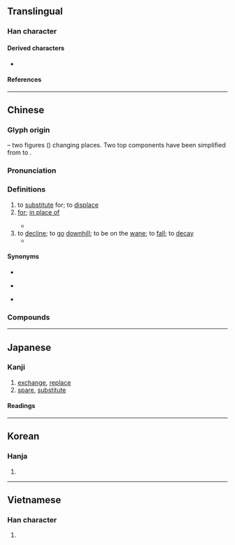 {{also|賛|暜}}
{{character info}}
==Translingual==
{{stroke order|strokes=12}}

===Han character===
{{Han char|rn=73|rad=曰|as=08|sn=12|four=55603|canj=QOA|ids=⿱㚘曰}}

====Derived characters====
* {{l|mul|[[僣]], [[簮]], [[譛]], [[鐟]], [[䣠]], [[䲋]], [[𠟆]], [[𠾱]], [[𡼫]], [[𢡚]], [[𣚽]], [[𤏖]], [[𥋋]], [[𦅦]], [[𦏋]], [[𦠛]], [[𦻘]], [[𨅕]], [[𩁀]], [[𩅮]], [[𩕗]], [[𩞲]], [[𪍲]], [[𪖽]]}} <!-- 潜 derived from 潛 -->

====References====
{{Han ref|kx=0503.040|dkj=14300|dj=0877.030|hdz=21515.080|uh=66FF}}

----

==Chinese==
{{zh-forms|alt=暜,𤾕,𤽽,㬱}}

===Glyph origin===
{{Han etym}}
{{Han compound|竝|曰|ls=ic}} – two figures ({{lang|zh|竝}}) changing places. Two top components have been simplified from {{zh-l|*立}} to {{zh-l|*夫}}.

===Pronunciation===
{{zh-pron
|m=tì
|c=tai3
|g=ti3
|h=pfs=thai/thi
|j=ti3
|md=tá̤
|mn=ml,jj,yl,tn,kh,tc:thè/xm,qz,jj,lk,tp,km,mg,hc,tc:thòe/qz,tw,xm:thùi/qz,tw,xm:thoeh
|mn_note=thè - literary; thòe/thuì/thoeh - vernacular
|mn-t=ti3/toi3
|mn-t_note=ti3 - literary; toi3 - vernacular
|w=2thi
|mc=y
|oc=y
|ma=
|cat=v,prep
}}

===Definitions===
{{zh-hanzi}}

# to [[substitute]] for; to [[displace]]
# [[for]]; [[in place of]]
#: {{zh-x|他 替 我 去 了 趟 超市。|He went to the supermarket '''for''' me. [Originally, I was the person who should go to the supermarket]}}
#* {{zh-x|奴才 替 天下 百姓 感激 皇太后 恩典！|I, '''on behalf of''' the people throughout the world, [hereby] express my gratitude for the kindness of the empress dowager!|ref={{w|zh:苍穹之昴 (电视剧)|'''2010''', The Firmament of the Pleiades}}}}
# to [[decline]]; to [[go]] [[downhill]]; to be on the [[wane]]; to [[fall]]; to [[decay]]
#* {{zh-x|曰：「有 謂 一向 嚴 華夷 之 防閑，守 儒 俗 之 界分，則 勢 孤 力 替。尊慕 之 義 無 以 維持。則 不問 俗 之 華夷、人 之 舊新，破 其 畦 稜，而 與 之 成 其 事，亦 時宜 之 一 道 也。其 言 如何？」|tr=Wal: "Yu wi ilhyang eom hwai ji banghan, su yu sok ji gyebun, jeuk se go ryeok '''che'''. Jonmo ji ui mu i yuji. Jeuk bulmun sok ji hwai, in ji gusin, pa gi hyu reung, i yeo ji seong gi sa, yeok siui ji il do ya. Gi eon yeoha?"|He said: "There are those who say that if we always hold firm to the limits of {{w|Hua–Yi distinction|the ''hua'' and the ''yi''}} and keep to the borders between the Confucian and profane worlds, our circumstances shall be forlorn and our strength '''faltering'''. The cause of honoring and commemorating is not upheld thereby. So if we disregard whether the customs are ''hua'' or ''yi'' or whether the people are of the old or new types, breaking these boundaries and achieving our aim along with them, this would also be a way to act appropriately for these times. What do you have to say?"|3=CL-KR|ref='''1946''', writing by ​Kim Yeong'ik ({{lang|zh|金永益}})}}

====Synonyms====
* {{s|to substitute}}
{{zh-syn-saurus|更換}}
* {{s|for}}
{{zh-dial}}
* {{s|to decline}}
{{zh-syn-saurus|衰敗}}

===Compounds===
{{zh-der|一替|一替一句|世代交替|交替|代替|代替品|代替物|代替財|倒替|冒名頂替|凌替|抽替|拉替身兒|捉生替死|接替|接替栽培|新舊交替|更替|替人|替代|替代作用|替代品|替代能源|替僧|替力|替另|替天行道|替子|替工|替手填腳|替換|替死鬼|替狗奪食|替班|替罪羊|替罪羔羊|替考|替聘|替補|替身|替身演員|替頭|替頭兒|槍替|淪替|演替|獻可替否|獻替可否|興替|衰替|輪替|進可替不|進可替否|陵替|隆替|零替|頂替|激素替代療法}}

{{zh-cat|Elementary}}

----

==Japanese==

===Kanji===
{{ja-kanji|grade=c|rs=曰08}}

# [[exchange]], [[replace]]
# [[spare]], [[substitute]]

====Readings====
{{ja-readings
|goon=たい
|kanon=てい
|kun=か-える<か-へる, か-わる<か-はる, すた-れる
}}

----

==Korean==

===Hanja===
{{ko-hanja|바꾸다|바꿀|체}}

# {{hanja form of|체|to [[change]]; [[switch]]}}

----

==Vietnamese==

===Han character===
{{vi-readings|rs=曰08|reading=thế}}

# {{rfdef|vi|sort=曰08}}

{{cln|vi|Han tu}}